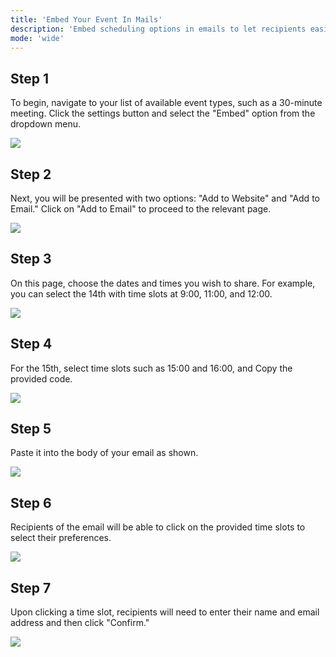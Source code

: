 ```yaml
---
title: 'Embed Your Event In Mails'
description: 'Embed scheduling options in emails to let recipients easily select and confirm meeting times.'
mode: 'wide'
---
```


## Step 1

To begin, navigate to your list of available event types, such as a 30-minute meeting. Click the settings button and select the "Embed" option from the dropdown menu.

<Frame><img src="/images/embed-in-mail/image1.jpg" /></Frame>

## Step 2

Next, you will be presented with two options: "Add to Website" and "Add to Email." Click on "Add to Email" to proceed to the relevant page.

<Frame><img src="/images/embed-in-mail/image2.jpg" /></Frame>

## Step 3

On this page, choose the dates and times you wish to share. For example, you can select the 14th with time slots at 9:00, 11:00, and 12:00.

<Frame><img src="/images/embed-in-mail/image3.jpg" /></Frame>

## Step 4

For the 15th, select time slots such as 15:00 and 16:00, and Copy the provided code.

<Frame><img src="/images/embed-in-mail/image5.png" /></Frame>

## Step 5

Paste it into the body of your email as shown.

<Frame><img src="/images/embed-in-mail/image6.jpg" /></Frame>

## Step 6

Recipients of the email will be able to click on the provided time slots to select their preferences.

<Frame><img src="/images/embed-in-mail/image7.jpg" /></Frame>

## Step 7

Upon clicking a time slot, recipients will need to enter their name and email address and then click "Confirm."

<Frame><img src="/images/embed-in-mail/image8.jpg" /></Frame>
